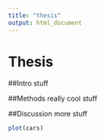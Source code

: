 ```yaml
---
title: "thesis"
output: html_document
---
```

# Thesis

##Intro
stuff

##Methods
really cool stuff

##Discussion
more stuff

```r
plot(cars)
```

